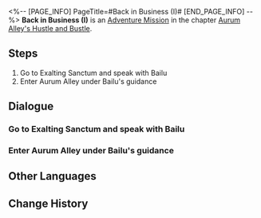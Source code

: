 <%-- [PAGE_INFO]
PageTitle=#Back in Business (I)#
[END_PAGE_INFO] --%>
{{Stub|Dialogue, characters, and location(s)}}
{{Mission Infobox
|id            = 8003201
|title         = 
|image         = Mission Back in Business (I).png
|type          = Adventure
|event_name    = 
|chapter       = Aurum Alley's Hustle and Bustle
|requirements  = [[Trailblaze Mission]] ''[[Obsequies Performed, A Long Road Ahead]]'' completed
|summary       = As of now, you are an essential aspect of Mingxi's planned "Aurum Alley Revival Project." Do what you can to restore the prosperity of Aurum Alley.<br />Go talk with Mingxi and see what you can help with right now.
|characters    = <!--characters that appear in this mission-->
|startLocation = <!--location as it intially appears on the mission screen-->
|world         = <!--i.e. Penacony-->
|area          = <!--i.e. A Child's Dream-->
|prev          = 
|next          = Back in Business (I)
|exp           = 
|credits       = 
|stellarJade   = 
|other         = 
}}
'''Back in Business (I)''' is an [[Adventure Mission]] in the chapter [[Aurum Alley's Hustle and Bustle]].

==Steps==
# Go to Exalting Sanctum and speak with Bailu
# Enter Aurum Alley under Bailu's guidance

<!--
==Gameplay Notes==

--><!--
==Trial Character==

-->
==Dialogue==
{{Stub Dialogue}}
===Go to Exalting Sanctum and speak with Bailu===
{{Mission Description|type=adventure|location=<!--to be added-->|Bailu, who ran away from the Alchemy Commission, seems to be in Exalting Sanctum. Greet her, and maybe then you can figure out why she is always coming to this place.<br />Sharp as you are, you've already discovered that she always appears at opportune moments to lead you into unknown dangers...}}
{{Dialogue Start}}
:{{tx}}
{{Dialogue End}}

===Enter Aurum Alley under Bailu's guidance===
{{Mission Description|type=adventure|location=<!--to be added-->|update|Bailu has plans to show you around the food establishments at Aurum Alley over in Exalting Sanctum. It's a rare and fine thing to have someone willing to serve as a free guide!<br />Since Bailu already made up her mind, you should make an effort to follow her and browse the stores in Aurum Alley...}}
{{Dialogue Start}}
:{{tx}}
{{Dialogue End}}

==Other Languages==
{{Other Languages
|en   = Back in Business (I)
|zhs  = 金戺重喧•其一
|zht  = 金戺重喧•其一
|ja   = 金庭、喧騒を重ねて・その1
|ko   = 다시 부흥하는 금빛•1
|es   = De nuevo en activo I
|fr   = Les affaires reprennent (I)
|ru   = Снова в деле I
|th   = คืนสู่ความรุ่งเรือง 1
|vi   = Huyên Náo Trở Lại 1
|de   = Wieder im Geschäft 1
|id   = Hiruk Pikuk yang Kembali Bergaung 1
|pt   = De Volta aos Negócios (I)
}}

==Change History==
{{Change History|1.3}}
